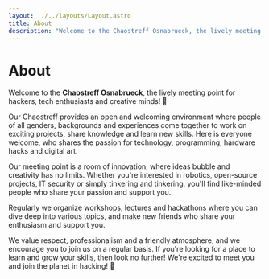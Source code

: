 ```yaml
---
layout: ../../layouts/Layout.astro
title: About
description: "Welcome to the Chaostreff Osnabrueck, the lively meeting point for hackers, tech enthusiasts and creative minds!"
---
```



# About

Welcome to the **Chaostreff Osnabrueck**, the lively meeting point for hackers, tech enthusiasts and creative minds! 🌟

Our Chaostreff provides an open and welcoming environment where people of all genders, backgrounds and experiences come together to work on exciting projects, share knowledge and learn new skills. Here is everyone welcome, who shares the passion for technology, programming, hardware hacks and digital art.

Our meeting point is a room of innovation, where ideas bubble and creativity has no limits.
Whether you're interested in robotics, open-source projects, IT security or simply tinkering and tinkering,
you'll find like-minded people who share your passion and support you.

Regularly we organize workshops, lectures and hackathons where you can dive deep into various topics,
and make new friends who share your enthusiasm and support you.

We value respect, professionalism and a friendly atmosphere, and we encourage you to join us on a regular basis.
If you're looking for a place to learn and grow your skills, then look no further! We're excited to meet you and join the planet in hacking! 🚀

<Events type="upcoming" />

<Events type="past" />
